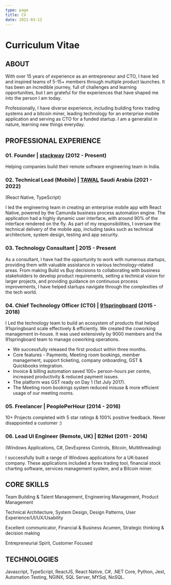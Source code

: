 ```yaml
---
type: page
title: CV
date: 2021-03-12
---
```



<Head>
  <title>Curriculum Vitae</title>
</Head>

# Curriculum Vitae

## ABOUT

With over 15 years of experience as an entrepreneur and CTO, I have led and inspired teams of 5-15+ members through multiple product launches. It has been an incredible journey, full of challenges and learning opportunities,
but I am grateful for the experiences that have shaped me into the person I am today.

Professionally, I have diverse experience, including building forex trading systems and a bitcoin miner, leading technology for an enterprise mobile application and serving as CTO for a funded startup. I am a generalist in nature,
learning new things everyday.

## PROFESSIONAL EXPERIENCE

### 01. Founder | [stackway](https://stackway.io)  (2012 - Present)

Helping companies build their remote software engineering team in India.

### 02. Technical Lead (Mobile) | [TAWAL](https://tawal.com.sa/) Saudi Arabia (2021 - 2022)
(React Native, TypeScript)

I led the engineering team in creating an enterprise mobile app with React Native, powered by the Camunda business process automation engine.
The application had a highly dynamic user interface, with around 90% of the interface rendered on the fly.
As part of my responsibilities, I oversaw the technical delivery of the mobile app, including tasks such as technical architecture,
system design, testing and app security.


### 03. Technology Consultant | 2015 - Present

As a consultant, I have had the opportunity to work with numerous startups, providing them with valuable assistance in various technology-related areas. From making Build vs Buy decisions to collaborating with business stakeholders to develop product requirements, setting a technical vision for larger projects, and providing guidance on continuous process improvements, I have helped startups navigate through the complexities of the tech world.

### 04. Chief Technology Officer (CTO) | [91springboard](91springboard.com) (2015 - 2018)

I Led the technology team to build an ecosystem of products that helped 91springboard scale effectively & efficiently.
We created the coworking management in-house. It was used extensively by 9000 members and the 91springboard team to manage coworking operations.

- We successfully released the first product within three months.
- Core features - Payments, Meeting room bookings, member management, support ticketing, company onboarding, GST & Quickbooks integration.
- Invoice & billing automation saved 100+ person-hours per centre, increased productivity & reduced payment issues.
- The platform was GST ready on Day 1 (1st July 2017).
- The Meeting room bookings system reduced misuse & more efficient usage of our meeting rooms. 



### 05. Freelancer | PeoplePerHour (2014 - 2016)

10+ Projects completed with 5 star ratings & 100% positive feedback. Never disappointed a customer :)

### 06. Lead UI Engineer (Remote, UK) |  B2Net (2011 - 2014)
(Windows Applications, C#, DevExpress Controls, Bitcoin, Multithreading)

I successfully built a range of Windows applications for a UK-based company. These applications included a forex trading tool, 
financial stock charting software, services management system, and a Bitcoin miner.

## CORE SKILLS

Team Building & Talent Management, Engineering Management, Product Management

Technical Architecture, System Design, Design Patterns, User Experience/UI/UX/Usability

Excellent communicator, Financial &  Business Acumen, Strategic thinking & decision making

Entrepreneurial Spirit, Customer Focused


## TECHNOLOGIES

Javascript, TypeScript, ReactJS, React Native, C#, .NET Core, Python, Jest, Automation Testing, NGINX, SQL Server, MYSql, NoSQL.

